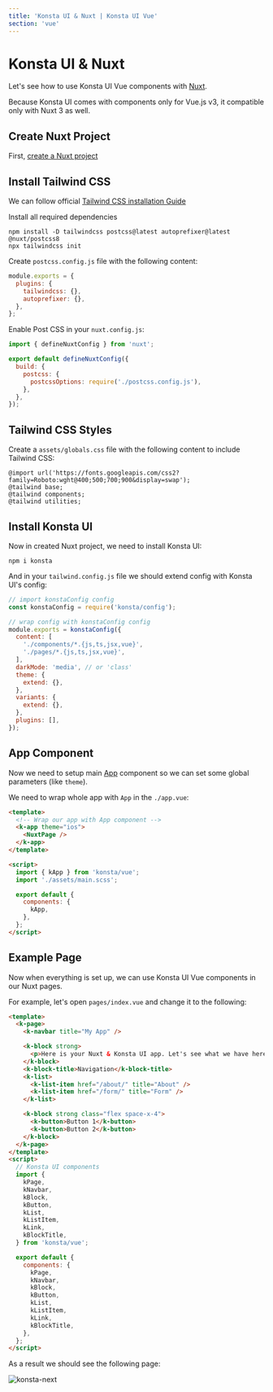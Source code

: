 ```yaml
---
title: 'Konsta UI & Nuxt | Konsta UI Vue'
section: 'vue'
---
```


# Konsta UI & Nuxt

Let's see how to use Konsta UI Vue components with [Nuxt](https://v3.nuxtjs.org).

<div class="important-note">
  Because Konsta UI comes with components only for Vue.js v3, it compatible only
  with Nuxt 3 as well.
</div>

## Create Nuxt Project

First, [create a Nuxt project](https://v3.nuxtjs.org/getting-started/installation)

## Install Tailwind CSS

We can follow official [Tailwind CSS installation Guide](https://tailwindcss.com/docs/installation/using-postcss)

Install all required dependencies

```
npm install -D tailwindcss postcss@latest autoprefixer@latest @nuxt/postcss8
npx tailwindcss init
```

Create `postcss.config.js` file with the following content:

```js
module.exports = {
  plugins: {
    tailwindcss: {},
    autoprefixer: {},
  },
};
```

Enable Post CSS in your `nuxt.config.js`:

```js
import { defineNuxtConfig } from 'nuxt';

export default defineNuxtConfig({
  build: {
    postcss: {
      postcssOptions: require('./postcss.config.js'),
    },
  },
});
```

## Tailwind CSS Styles

Create a `assets/globals.css` file with the following content to include Tailwind CSS:

```
@import url('https://fonts.googleapis.com/css2?family=Roboto:wght@400;500;700;900&display=swap');
@tailwind base;
@tailwind components;
@tailwind utilities;
```

## Install Konsta UI

Now in created Nuxt project, we need to install Konsta UI:

```
npm i konsta
```

And in your `tailwind.config.js` file we should extend config with Konsta UI's config:

<!-- prettier-ignore -->
```js
// import konstaConfig config
const konstaConfig = require('konsta/config');

// wrap config with konstaConfig config
module.exports = konstaConfig({
  content: [
    './components/*.{js,ts,jsx,vue}',
    './pages/*.{js,ts,jsx,vue}',
  ],
  darkMode: 'media', // or 'class'
  theme: {
    extend: {},
  },
  variants: {
    extend: {},
  },
  plugins: [],
});
```

## App Component

Now we need to setup main [App](/vue/app) component so we can set some global parameters (like `theme`).

We need to wrap whole app with `App` in the `./app.vue`:

```html
<template>
  <!-- Wrap our app with App component -->
  <k-app theme="ios">
    <NuxtPage />
  </k-app>
</template>

<script>
  import { kApp } from 'konsta/vue';
  import './assets/main.scss';

  export default {
    components: {
      kApp,
    },
  };
</script>
```

## Example Page

Now when everything is set up, we can use Konsta UI Vue components in our Nuxt pages.

For example, let's open `pages/index.vue` and change it to the following:

```html
<template>
  <k-page>
    <k-navbar title="My App" />

    <k-block strong>
      <p>Here is your Nuxt & Konsta UI app. Let's see what we have here.</p>
    </k-block>
    <k-block-title>Navigation</k-block-title>
    <k-list>
      <k-list-item href="/about/" title="About" />
      <k-list-item href="/form/" title="Form" />
    </k-list>

    <k-block strong class="flex space-x-4">
      <k-button>Button 1</k-button>
      <k-button>Button 2</k-button>
    </k-block>
  </k-page>
</template>
<script>
  // Konsta UI components
  import {
    kPage,
    kNavbar,
    kBlock,
    kButton,
    kList,
    kListItem,
    kLink,
    kBlockTitle,
  } from 'konsta/vue';

  export default {
    components: {
      kPage,
      kNavbar,
      kBlock,
      kButton,
      kList,
      kListItem,
      kLink,
      kBlockTitle,
    },
  };
</script>
```

As a result we should see the following page:

<img
  class="w-full max-w-[375px] rounded-lg border border-black border-opacity-10"
  src="/images/docs/k-next.png"
  alt="konsta-next"
/>
